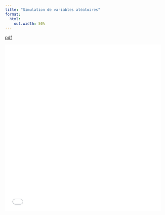 ```yaml
---
title: "Simulation de variables aléatoires"
format:
  html:
    out.width: 50%
---
```



[pdf](1-Simulation/td1_generer_alea.pdf)

<center>

```{=html}

<embed
  src="1-Simulation/td1_generer_alea.pdf#zoom=FitV&navpanes=0&toolbar=0&pagemode=none"
  width="100%" height="540" />

```

